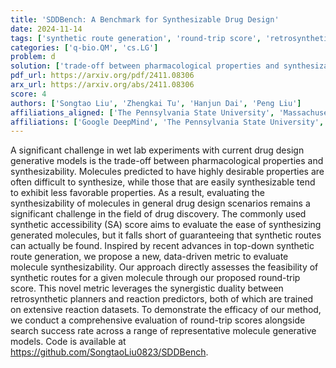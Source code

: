 ```yaml
---
title: 'SDDBench: A Benchmark for Synthesizable Drug Design'
date: 2024-11-14
tags: ['synthetic route generation', 'round-trip score', 'retrosynthetic planners', 'generative models', 'data-driven metric', 'pharmacological properties', 'reaction predictors', 'synthesizability', 'drug design', 'synthetic accessibility score']
categories: ['q-bio.QM', 'cs.LG']
problem: d
solution: ['trade-off between pharmacological properties and synthesizability']
pdf_url: https://arxiv.org/pdf/2411.08306
arx_url: https://arxiv.org/abs/2411.08306
score: 4
authors: ['Songtao Liu', 'Zhengkai Tu', 'Hanjun Dai', 'Peng Liu']
affiliations_aligned: ['The Pennsylvania State University', 'Massachusetts Institute of Technology', 'Google DeepMind', 'The Pennsylvania State University']
affiliations: ['Google DeepMind', 'The Pennsylvania State University', 'Massachusetts Institute of Technology']
---
```



A significant challenge in wet lab experiments with current drug design generative models is the trade-off between pharmacological properties and synthesizability. Molecules predicted to have highly desirable properties are often difficult to synthesize, while those that are easily synthesizable tend to exhibit less favorable properties. As a result, evaluating the synthesizability of molecules in general drug design scenarios remains a significant challenge in the field of drug discovery. The commonly used synthetic accessibility (SA) score aims to evaluate the ease of synthesizing generated molecules, but it falls short of guaranteeing that synthetic routes can actually be found. Inspired by recent advances in top-down synthetic route generation, we propose a new, data-driven metric to evaluate molecule synthesizability. Our approach directly assesses the feasibility of synthetic routes for a given molecule through our proposed round-trip score. This novel metric leverages the synergistic duality between retrosynthetic planners and reaction predictors, both of which are trained on extensive reaction datasets. To demonstrate the efficacy of our method, we conduct a comprehensive evaluation of round-trip scores alongside search success rate across a range of representative molecule generative models. Code is available at https://github.com/SongtaoLiu0823/SDDBench.